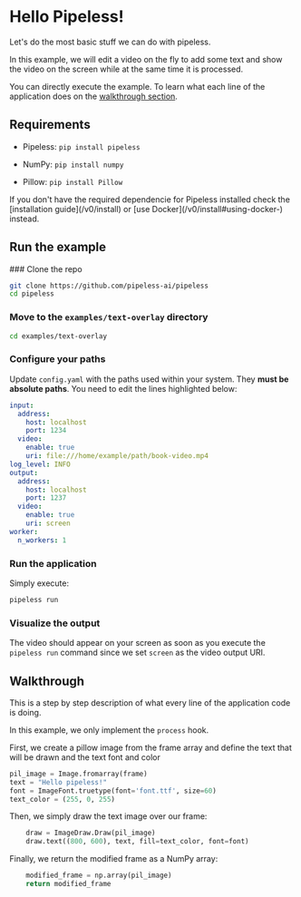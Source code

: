 # Hello Pipeless!


Let's do the most basic stuff we can do with pipeless.

In this example, we will edit a video on the fly to add some text and show the video on the screen while at the same time it is processed.

You can directly execute the example. To learn what each line of the application does on the [walkthrough section](#walkthrough).

## Requirements

* Pipeless: `pip install pipeless`

* NumPy: `pip install numpy`

* Pillow: `pip install Pillow`

<Callout>
    If you don't have the required dependencie for Pipeless installed check the [installation guide](/v0/install) or [use Docker](/v0/install#using-docker-) instead.
</Callout>

## Run the example

<Steps>
### Clone the repo

```bash copy
git clone https://github.com/pipeless-ai/pipeless
cd pipeless
```

### Move to the `examples/text-overlay` directory

``` bash copy
cd examples/text-overlay
```

### Configure your paths

Update `config.yaml` with the paths used within your system. They **must be absolute paths**. You need to edit the lines highlighted below:

```yaml {7}filename="config.yaml"
input:
  address:
    host: localhost
    port: 1234
  video:
    enable: true
    uri: file:///home/example/path/book-video.mp4
log_level: INFO
output:
  address:
    host: localhost
    port: 1237
  video:
    enable: true
    uri: screen
worker:
  n_workers: 1
```

### Run the application

Simply execute:

```bash copy
pipeless run
```

### Visualize the output

The video should appear on your screen as soon as you execute the `pipeless run` command since we set `screen` as the video output URI.

</Steps>

## Walkthrough

This is a step by step description of what every line of the application code is doing.

In this example, we only implement the `process` hook.

First, we create a pillow image from the frame array and define the text that will be drawn and the text font and color

```python copy
pil_image = Image.fromarray(frame)
text = "Hello pipeless!"
font = ImageFont.truetype(font='font.ttf', size=60)
text_color = (255, 0, 255)
```

Then, we simply draw the text image over our frame:

```python copy
    draw = ImageDraw.Draw(pil_image)
    draw.text((800, 600), text, fill=text_color, font=font)
```

Finally, we return the modified frame as a NumPy array:

```python copy
    modified_frame = np.array(pil_image)
    return modified_frame
```
